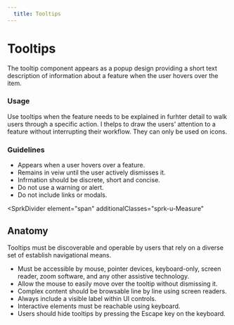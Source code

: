 ```yaml
---
  title: Tooltips
---
```


# Tooltips

The tooltip component appears as a popup design providing a short text description of information about a feature when the user hovers over the item.

<ComponentPreview
  componentName="tooltip--default-story"
  hasHTML
/>

### Usage

Use tooltips when the feature needs to be explained in furhter detail to walk users through a specific action. I thelps to draw the users' attention to a feature without interrupting their workflow. They can only be used on icons.

### Guidelines

- Appears when a user hovers over a feature.
- Remains in veiw until the user actively dismisses it.
- Infrmation should be discrete, short and concise.
- Do not use a warning or alert.
- Do not include links or modals.

<SprkDivider
 element="span"
 additionalClasses="sprk-u-Measure"
></SprkDivider>

## Anatomy

Tooltips must be discoverable and operable by users that rely on a diverse set of establish navigational means.
- Must be accessible by mouse, pointer devices, keyboard-only, screen reader, zoom software, and any other assistive technology.
- Allow the mouse to easily move over the tooltip without dismissing it.
- Complex content should be browsable line by line using screen readers.
- Always include a visible label within UI controls.
- Interactive elements must be reachable using keyboard.
- Users should hide tooltips by pressing the Escape key on the keyboard.